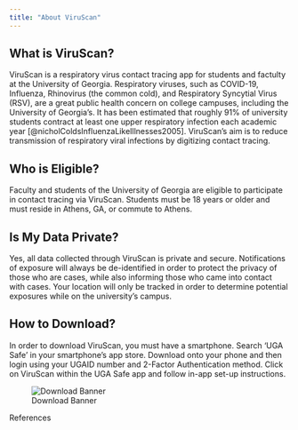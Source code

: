 ```yaml
---
title: "About ViruScan"
---
```

## What is ViruScan?
ViruScan is a respiratory virus contact tracing app for students and factulty at the University of Georgia. Respiratory viruses, such as COVID-19, Influenza, Rhinovirus (the common cold), and Respiratory Syncytial Virus (RSV), are a great public health concern on college campuses, including the University of Georgia's. It has been estimated that roughly 91% of university students contract at least one upper respiratory infection each academic year [@nicholColdsInfluenzaLikeIllnesses2005]. ViruScan's aim is to reduce transmission of respiratory viral infections by digitizing contact tracing.

## Who is Eligible? 
Faculty and students of the University of Georgia are eligible to participate in contact tracing via ViruScan. Students must be 18 years or older and must reside in Athens, GA, or commute to Athens.

## Is My Data Private? 
Yes, all data collected through ViruScan is private and secure. Notifications of exposure will always be de-identified in order to protect the privacy of those who are cases, while also informing those who came into contact with cases. Your location will only be tracked in order to determine potential exposures while on the university's campus.

## How to Download?
In order to download ViruScan, you must have a smartphone. Search 'UGA Safe' in your smartphone's app store. Download onto your phone and then login using your UGAID number and 2-Factor Authentication method. Click on ViruScan within the UGA Safe app and follow in-app set-up instructions.

![Download Banner](downloadbanner.png)


References

